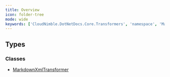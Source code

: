 ```yaml
---
title: Overview
icon: folder-tree
mode: wide
keywords: ['CloudNimble.DotNetDocs.Core.Transformers', 'namespace', 'MarkdownXmlTransformer']
---
```


## Types

### Classes

- [MarkdownXmlTransformer](CloudNimble-DotNetDocs-Core-Transformers.MarkdownXmlTransformer.mdx)

